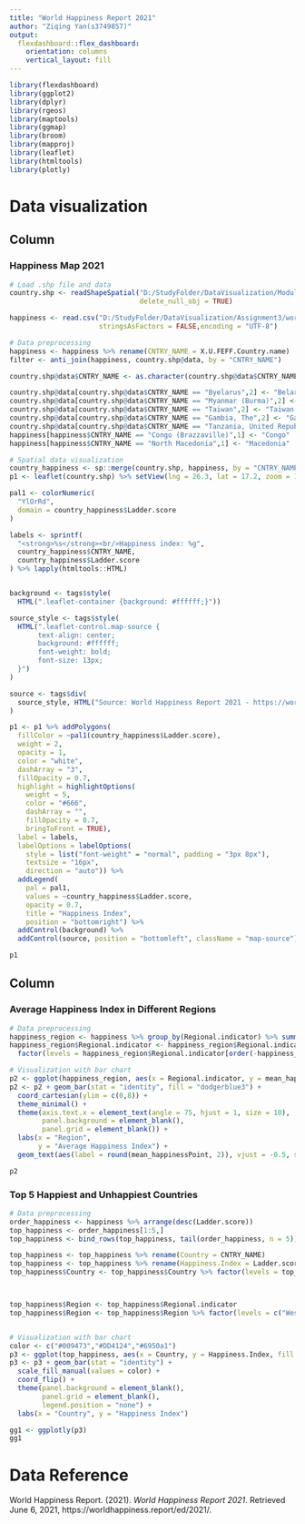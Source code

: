---
title: "World Happiness Report 2021"
author: "Ziqing Yan(s3749857)"
output: 
  flexdashboard::flex_dashboard:
    orientation: columns
    vertical_layout: fill
---

```{r setup, include=FALSE}
library(flexdashboard)
library(ggplot2)
library(dplyr)
library(rgeos)
library(maptools)
library(ggmap)
library(broom)
library(mapproj)
library(leaflet)
library(htmltools)
library(plotly)
```

Data visualization
=======================================================================

Column {data-width=550}
-----------------------------------------------------------------------

### Happiness Map 2021

```{r}
# Load .shp file and data
country.shp <- readShapeSpatial("D:/StudyFolder/DataVisualization/Module 7/99bfd9e7-bb42-4728-87b5-07f8c8ac631c2020328-1-1vef4ev.lu5nk.shp",
                                delete_null_obj = TRUE)

happiness <- read.csv("D:/StudyFolder/DataVisualization/Assignment3/world-happiness-report-2021.csv",
                      stringsAsFactors = FALSE,encoding = "UTF-8")

# Data preprocessing
happiness <- happiness %>% rename(CNTRY_NAME = X.U.FEFF.Country.name)
filter <- anti_join(happiness, country.shp@data, by = "CNTRY_NAME")

country.shp@data$CNTRY_NAME <- as.character(country.shp@data$CNTRY_NAME)

country.shp@data[country.shp@data$CNTRY_NAME == "Byelarus",2] <- "Belarus"
country.shp@data[country.shp@data$CNTRY_NAME == "Myanmar (Burma)",2] <- "Myanmar"
country.shp@data[country.shp@data$CNTRY_NAME == "Taiwan",2] <- "Taiwan Province of China"
country.shp@data[country.shp@data$CNTRY_NAME == "Gambia, The",2] <- "Gambia"
country.shp@data[country.shp@data$CNTRY_NAME == "Tanzania, United Republic of",2] <- "Tanzania"
happiness[happiness$CNTRY_NAME == "Congo (Brazzaville)",1] <- "Congo"
happiness[happiness$CNTRY_NAME == "North Macedonia",1] <- "Macedonia"

# Spatial data visualization
country_happiness <- sp::merge(country.shp, happiness, by = "CNTRY_NAME")
p1 <- leaflet(country.shp) %>% setView(lng = 26.3, lat = 17.2, zoom = 1)

pal1 <- colorNumeric(
  "YlOrRd",
  domain = country_happiness$Ladder.score
)

labels <- sprintf(
  "<strong>%s</strong><br/>Happiness index: %g",
  country_happiness$CNTRY_NAME,
  country_happiness$Ladder.score
) %>% lapply(htmltools::HTML)


background <- tags$style(
  HTML(".leaflet-container {background: #ffffff;}"))

source_style <- tags$style(
  HTML(".leaflet-control.map-source {
       text-align: center;
       background: #ffffff;
       font-weight: bold;
       font-size: 13px;
  }")
)

source <- tags$div(
  source_style, HTML("Source: World Happiness Report 2021 - https://worldhappiness.report/ed/2021/")
)

p1 <- p1 %>% addPolygons(
  fillColor = ~pal1(country_happiness$Ladder.score),
  weight = 2,
  opacity = 1,
  color = "white",
  dashArray = "3",
  fillOpacity = 0.7,
  highlight = highlightOptions(
    weight = 5,
    color = "#666",
    dashArray = "",
    fillOpacity = 0.7,
    bringToFront = TRUE),
  label = labels,
  labelOptions = labelOptions(
    style = list("font-weight" = "normal", padding = "3px 8px"),
    textsize = "16px",
    direction = "auto")) %>%
  addLegend(
    pal = pal1,
    values = ~country_happiness$Ladder.score,
    opacity = 0.7,
    title = "Happiness Index",
    position = "bottomright") %>%
  addControl(background) %>%
  addControl(source, position = "bottomleft", className = "map-source")

p1
```



Column {data-width=450}
-----------------------------------------------------------------------

### Average Happiness Index in Different Regions

```{r}
# Data preprocessing
happiness_region <- happiness %>% group_by(Regional.indicator) %>% summarise(mean_happinessPoint = mean(Ladder.score, na.rm = TRUE))
happiness_region$Regional.indicator <- happiness_region$Regional.indicator %>% 
  factor(levels = happiness_region$Regional.indicator[order(-happiness_region$mean_happinessPoint)])

# Visualization with bar chart
p2 <- ggplot(happiness_region, aes(x = Regional.indicator, y = mean_happinessPoint))
p2 <- p2 + geom_bar(stat = "identity", fill = "dodgerblue3") + 
  coord_cartesian(ylim = c(0,8)) +
  theme_minimal() +
  theme(axis.text.x = element_text(angle = 75, hjust = 1, size = 10),
        panel.background = element_blank(),
        panel.grid = element_blank()) +
  labs(x = "Region",
       y = "Average Happiness Index") +
  geom_text(aes(label = round(mean_happinessPoint, 2)), vjust = -0.5, size = 4)

p2

```

### Top 5 Happiest and Unhappiest Countries

```{r}
# Data preprocessing
order_happiness <- happiness %>% arrange(desc(Ladder.score))
top_happiness <- order_happiness[1:5,]
top_happiness <- bind_rows(top_happiness, tail(order_happiness, n = 5))

top_happiness <- top_happiness %>% rename(Country = CNTRY_NAME)
top_happiness <- top_happiness %>% rename(Happiness.Index = Ladder.score)
top_happiness$Country <- top_happiness$Country %>% factor(levels = top_happiness$Country[order(top_happiness$Happiness.Index)])



top_happiness$Region <- top_happiness$Regional.indicator
top_happiness$Region <- top_happiness$Region %>% factor(levels = c("Western Europe","Sub-Saharan Africa","South Asia"))


# Visualization with bar chart
color <- c("#009473","#DD4124","#6950a1")
p3 <- ggplot(top_happiness, aes(x = Country, y = Happiness.Index, fill = Region))
p3 <- p3 + geom_bar(stat = "identity") +
  scale_fill_manual(values = color) +
  coord_flip() +
  theme(panel.background = element_blank(),
        panel.grid = element_blank(),
        legend.position = "none") +
  labs(x = "Country", y = "Happiness Index")

gg1 <- ggplotly(p3)
gg1

```

Data Reference
=======================================================================

World Happiness Report. (2021). *World Happiness Report 2021*. Retrieved June 6, 2021, https://worldhappiness.report/ed/2021/.


